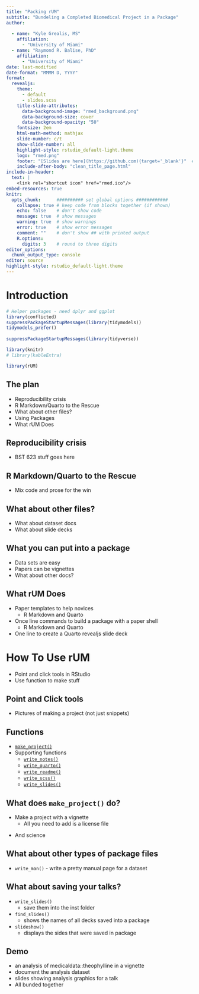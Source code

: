 ```yaml
---
title: "Packing rUM"
subtitle: "Bundeling a Completed Biomedical Project in a Package"
author:
      
  - name: "Kyle Grealis, MS"
    affiliation:
      - "University of Miami"
  - name: "Raymond R. Balise, PhD"
    affiliation:
      - "University of Miami"
date: last-modified
date-format: "MMMM D, YYYY"
format:
  revealjs:
    theme: 
      - default
      - slides.scss
    title-slide-attributes:
      data-background-image: "rmed_background.png"
      data-background-size: cover
      data-background-opacity: "50"
    fontsize: 2em
    html-math-method: mathjax
    slide-number: c/t
    show-slide-number: all
    highlight-style: rstudio_default-light.theme
    logo: "rmed.png"
    footer: "[Slides are here](https://github.com){target='_blank'}"  # complete the URL
    include-after-body: "clean_title_page.html"
include-in-header:
  text: |
    <link rel="shortcut icon" href="rmed.ico"/>
embed-resources: true
knitr:
  opts_chunk:      ########## set global options ############
    collapse: true # keep code from blocks together (if shown)
    echo: false    # don't show code
    message: true  # show messages
    warning: true  # show warnings
    error: true    # show error messages
    comment: ""    # don't show ## with printed output
    R.options:   
      digits: 3    # round to three digits
editor_options:
  chunk_output_type: console
editor: source
highlight-style: rstudio_default-light.theme
---
```



# Introduction
 
```r
# Helper packages - need dplyr and ggplot
library(conflicted)
suppressPackageStartupMessages(library(tidymodels))
tidymodels_prefer()
 
suppressPackageStartupMessages(library(tidyverse))

library(knitr)
# library(kableExtra)

library(rUM)
```
 

## The plan

+ Reproducibility crisis
+ R Markdown/Quarto to the Rescue
+ What about other files?
+ Using Packages
+ What rUM Does

## Reproducibility crisis  

+ BST 623 stuff goes here

## R Markdown/Quarto to the Rescue

+ Mix code and prose for the win

## What about other files?

+ What about dataset docs
+ What about slide decks

## What you can put into a package

+ Data sets are easy
+ Papers can be vignettes
+ What about other docs?

## What rUM Does

+ Paper templates to help novices
  + R Markdown and Quarto
+ Once line commands to build a package with a paper shell
    + R Markdown and Quarto
+ One line to create a Quarto revealjs slide deck

# How To Use rUM

+ Point and click tools in RStudio
+ Use function to make stuff
  
## Point and Click tools

+ Pictures of making a project (not just snippets)

## Functions

+ [`make_project()`](https://raymondbalise.github.io/rUM/reference/make_project.html){target='_blank'}
+ Supporting functions
  + [`write_notes()`](https://raymondbalise.github.io/rUM/reference/write_notes.html){target='_blank'}
  + [`write_quarto()`](https://raymondbalise.github.io/rUM/reference/write_quarto.html){target='_blank'}
  + [`write_readme()`](https://raymondbalise.github.io/rUM/reference/write_readme.html){target='_blank'}
  + [`write_scss()`](https://raymondbalise.github.io/rUM/reference/write_scss.html){target='_blank'}
  + [`write_slides()`](https://raymondbalise.github.io/rUM/reference/write_slides.html){target='_blank'}
  
## What does `make_project()` do?  

+ Make a project with a vignette
  + All you need to add is a license file
  
::: {.fragment}
  + And science
:::  
  
## What about other types of package files

+ `write_man()` - write a pretty manual page for a dataset

## What about saving your talks?

+ `write_slides()`
  + save them into the inst folder
+ `find_slides()`
  + shows the names of all decks saved into a package
+ `slideshow()`
  + displays the sides that were saved in package
  
## Demo

+ an analysis of medicaldata::theophylline in a vignette
+ document the analysis dataset
+ slides showing analysis graphics for a talk
+ All bunded together
  